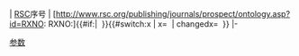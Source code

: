 <includeonly>| [[英国皇家化学会|RSC]]序号
| <span class="reflink plainlinks nourlexpansion">[http://www.rsc.org/publishing/journals/prospect/ontology.asp?id=RXNO:{{{value|}}} RXNO:{{{value|}}}]</span>{{#if:{{{value_comment|}}}|&nbsp;{{{value_comment}}} }}{{#switch:{{{value_ref|}}}x | {{rsccite}}x=&nbsp;<sup>{{tick|7}}</sup> | changedx=&nbsp;<sup>{{cross|7}}</sup> }}
|-</includeonly><noinclude>{{documentation}}[[Category:Reactionbox模板|参数]]</noinclude>